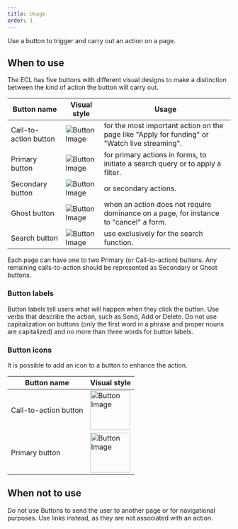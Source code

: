 ```yaml
---
title: Usage
order: 1
---
```



Use a button to trigger and carry out an action on a page.

<DoDont
  doImage="https://inno-ecl.s3.amazonaws.com/media/images/EC/Buttons/Button_Primary_Default.png"
  doTitle="Do"
  doDescription="Each page can have one to two Primary (or Call-to-action) buttons."
  dontTitle="Don't"
  dontImage="https://inno-ecl.s3.amazonaws.com/media/images/EC/Buttons/Button_CTA_Default.png"
  dontDescription="Do not use Buttons to send the user to another page or for navigational purposes."
/>

## When to use

The ECL has five buttons with different visual designs to make a distinction between the kind of action the button will carry out.

| Button name           | Visual style                                                                                            | Usage                                                                                         |
| --------------------- | ------------------------------------------------------------------------------------------------------- | --------------------------------------------------------------------------------------------- |
| Call-to-action button | ![Button Image](https://inno-ecl.s3.amazonaws.com/media/images/EC/Buttons/Button_CTA_Default.png)       | for the most important action on the page like "Apply for funding" or "Watch live streaming". |
| Primary button        | ![Button Image](https://inno-ecl.s3.amazonaws.com/media/images/EC/Buttons/Button_Primary_Default.png)   | for primary actions in forms, to initiate a search query or to apply a filter.                |
| Secondary button      | ![Button Image](https://inno-ecl.s3.amazonaws.com/media/images/EC/Buttons/Button_Secondary_Default.png) | or secondary actions.                                                                         |
| Ghost button          | ![Button Image](https://inno-ecl.s3.amazonaws.com/media/images/EC/Buttons/Button_Ghost_Default.png)     | when an action does not require dominance on a page, for instance to "cancel" a form.         |
| Search button         | ![Button Image](https://inno-ecl.s3.amazonaws.com/media/images/EC/Buttons/Button_Search_Default.png)    | use exclusively for the search function.                                                      |

Each page can have one to two Primary (or Call-to-action) buttons. Any remaining calls-to-action should be represented as Secondary or Ghost buttons.

### Button labels

Button labels tell users what will happen when they click the button. Use verbs that describe the action, such as Send, Add or Delete. Do not use capitalization on buttons (only the first word in a phrase and proper nouns are capitalized) and no more than three words for button labels.

### Button icons

It is possible to add an icon to a button to enhance the action.

| Button name           | Visual style                                                                                                                         |
| --------------------- | ------------------------------------------------------------------------------------------------------------------------------------ |
| Call-to-action button | <img src="https://inno-ecl.s3.amazonaws.com/media/images/EC/Buttons/Button_CTA-Icon_Default.png" alt="Button Image" width="90"/>     |
| Primary button        | <img src="https://inno-ecl.s3.amazonaws.com/media/images/EC/Buttons/Button_Primary_icon_Default.png" alt="Button Image" width="90"/> |

## When not to use

Do not use Buttons to send the user to another page or for navigational purposes. Use links instead, as they are not associated with an action.
